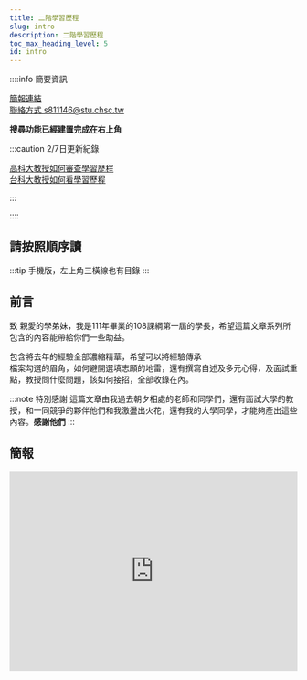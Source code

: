 ---
title: 二階學習歷程
slug: intro
description: 二階學習歷程
toc_max_heading_level: 5
id: intro
---  

::::info 簡要資訊

[簡報連結](https://docs.google.com/presentation/d/1edUjSR5vt2WgPcIHQrdNpaFoY7yWazjcbrT-17yEIzw/edit?usp=sharing)  
[聯絡方式 s811146@stu.chsc.tw](mailto:s811146@stu.chsc.tw)  
  
**搜尋功能已經建置完成在右上角**  

:::caution 2/7日更新紀錄

  
[高科大教授如何審查學習歷程](./指定項目甄試筆記)  
[台科大教授如何看學習歷程](./official#台科大教授如何看歷程檔案)  

:::

::::  
## 請按照順序讀
:::tip
手機版，左上角三橫線也有目錄
:::
<DocCardList />

## 前言
致 親愛的學弟妹，我是111年畢業的108課綱第一屆的學長，希望這篇文章系列所包含的內容能帶給你們一些助益。  

包含將去年的經驗全部濃縮精華，希望可以將經驗傳承  
檔案勾選的眉角，如何避開選填志願的地雷，還有撰寫自述及多元心得，及面試重點，教授問什麼問題，該如何接招，全部收錄在內。

:::note 特別感謝
這篇文章由我過去朝夕相處的老師和同學們，還有面試大學的教授，和一同競爭的夥伴他們和我激盪出火花，還有我的大學同學，才能夠產出這些內容。**感謝他們**
:::
  
## 簡報  

<iframe src="https://docs.google.com/presentation/d/e/2PACX-1vQR7PWptUFfCrMbprDYErm3ojxG7sB8UP77_eLHsU8y3lsMNF7K6bDsS8R59jXnQ96aLQscSWS7Tu52/embed?start=false&loop=false&delayms=5000" frameborder="0" width="100%" height="350px" allowfullscreen="true" mozallowfullscreen="true" webkitallowfullscreen="true"></iframe>  
  
<p> </p>  
  


